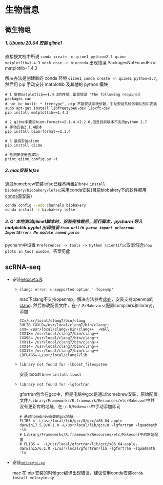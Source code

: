 # 生物信息 {#bioinfo}

## 微生物组 {#microbiome}

##### 1. Ubuntu 20.04 安装 qiime1 {-}

直接按文档中所说 `conda create -n qiime1 python=2.7 qiime matplotlib=1.4.3 mock
nose -c bioconda` 出现错误 PackagesNotFoundError matplotlib=1.4.3
   
解决办法是创建新的 conda 环境 `qiime1`, `conda create -n qiime1 python=2.7`, 然后用 pip 手动安装 matplotlib 及其他的 python 模块

```
# 1 安装matplotlib==1.4.3的时候，出现错误 "The following required packages can
# not be built: * freetype", pip 不能安装系统依赖，手动安装系统依赖后然后安装
sudo apt-get install libfreetype6-dev libxft-dev
pip install matplotlib==1.4.3

# 2 qiime中要求biom-format>=2.1.4,<2.2.0,但是目前版本不支持python 2.7
# 手动安装2.1.4版本
pip install biom-format==2.1.4

# 3 最后安装qiime
pip install qiime

# 检测安装是否成功
print_qiime_config.py -t
```


##### 2. mac安装 lefse {-}

通过homebrew安装lefse已经[不再维护](https://github.com/biobakery/homebrew-biobakery/issues/37)`brew install biobakery/biobakery/lefse`;采用conda安装(目前biobakery下的软件都用[conda源安装](https://bitbucket.org/biobakery/biobakery/wiki/biobakery_advanced#rst-header-installing-individual-biobakery-tools))
  
```sh
conda config --add channels biobakery
conda install -c biobakery lefse
```

##### 3. Q: 本地测试qiime1脚本时，安装完依赖后，运行脚本，pycharm 导入 matplotlib.pyplot 出现错误 `from urllib.parse import urlencode ImportError: No module named parse` {-}

pycharm中设置 `Preferences -> Tools -> Python Scientific`取消勾选`Show plots in tool window`，答案见[此](https://stackoverflow.com/questions/57267016/pycharm-import-matplotlib-pyplot-show-error)
  
## scRNA-seq

- 安装[velocyto.R](https://github.com/velocyto-team/velocyto.R).
  - `clang: error: unsupported option '-fopenmp'`
    
    mac下clang不支持openmp，解决方法参考[此处](https://github.com/BUStools/BUSpaRse)，安装支持openmp的[clang](https://cran.r-project.org/bin/macosx/tools/). 然后修改配置文件，在`~/.R/Makevars`(配置compliers和library)，添加
    ```
    CC=/usr/local/clang7/bin/clang
    SHLIB_CXXLD=/usr/local/clang7/bin/clang++
    CXX= /usr/local/clang7/bin/clang++  -Wall
    CXX1X= /usr/local/clang7/bin/clang++
    CXX98= /usr/local/clang7/bin/clang++
    CXX11= /usr/local/clang7/bin/clang++
    CXX14= /usr/local/clang7/bin/clang++
    CXX17= /usr/local/clang7/bin/clang++
    LDFLAGS=-L/usr/local/clang7/lib
    ```
  - `library not found for -lboost_filesystem`
      
     安装 boost `brew install boost`
  
  - `library not found for -lgfortran`
  
    gfortran包含在gcc中，但是电脑中gcc是通过homebrew安装，原始配置文件`/Library/Frameworks/R.framework/Resources/etc/Makeconf`中并没有更新库的地址，在`~/.R/Makevars`中手动添加即可
    ```
    # 通过homebrew安装的gcc地址
    FLIBS = -L/usr/local/lib/gcc/8/gcc/x86_64-apple-darwin17.5.0/8.1.0 -L/usr/local/lib/gcc/8 -lgfortran -lquadmath -lm
    # Library/Frameworks/R.framework/Resources/etc/Makeconf中的原始配置
    # FLIBS =  -L/usr/local/gfortran/lib/gcc/x86_64-apple-darwin15/6.1.0 -L/usr/local/gfortran/lib -lgfortran -lquadmath -lm
    ```
    
- 安装[`velocyto.py`](https://github.com/velocyto-team/velocyto.py)
  
  mac 在 pip 安装的时候gcc编译出现错误，建议使用conda安装`conda install velocyto.py`